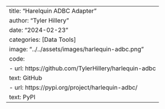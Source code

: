 ---
title: "Harelquin ADBC Adapter"
author: "Tyler Hillery"
date: "2024-02-23"
categories: [Data Tools]
image: "../../assets/images/harlequin-adbc.png"
code: 
  - url: https://github.com/TylerHillery/harlequin-adbc
    text: GitHub
  - url: https://pypi.org/project/harlequin-adbc/
    text: PyPI
---